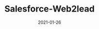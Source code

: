 ---
title: Salesforce-Web2lead
date: 2021-01-26
repo: https://github.com/jagmitg/Salesforce-Web2lead
tags: PHP
---